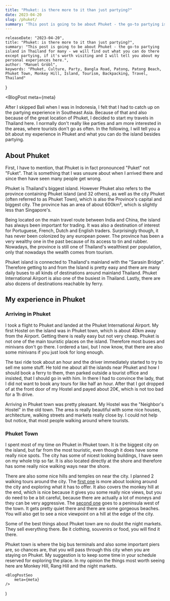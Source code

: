 ```yaml
---
title: "Phuket: is there more to it than just partying?"
date: 2023-04-20
slug: /phuket/
summary: "This post is going to be about Phuket - the go-to partying island in Thailand for many - we will find out what you can do there except partying, if it's worth visiting and I will tell you about my personal experiences here."
---
```



    releaseDate: "2023-04-20",
    title: "Phuket: is there more to it than just partying?",
    summary: "This post is going to be about Phuket - the go-to partying island in Thailand for many - we will find out what you can do there except partying, if it's worth visiting and I will tell you about my personal experiences here.",
    author: "Manuel Gröbl",
    keywords: "Phuket, Culture, Party, Bangla Road, Patong, Patong Beach, Phuket Town, Monkey Hill, Island, Tourism, Backpacking, Travel, Thailand"
}

<BlogPost 
    meta={meta}
>

  After I skipped Bali when I was in Indonesia, I felt that I had to catch up on the partying experience in Southeast Asia. Because of that and also because of the great location of Phuket, I decided to start my travels in Thailand here. I normally don't really like parties and am more interested in the areas, where tourists don't go as often. In the following, I will tell you a bit about my experience in Phuket and what you can do the island besides partying.   

  ## About Phuket

  First, I have to mention, that Phuket is in fact pronounced "Puket" not "Fuket". That is something that I was unsure about when I arrived there and since then have seen many people get wrong.

  Phuket is Thailand's biggest island. However Phuket also refers to the province containing Phuket island (and 32 others), as well as the city Phuket (often referred to as Phuket Town), which is also the Province's capital and biggest city. The province has an area of about 600km², which is slightly less than Singapore's.

  Being located on the main travel route between India and China, the island has always been important for trading. It was also a destination of interest for Portuguese, French, Dutch and English traders. Surprisingly though, it has never been colonized by any european power. The province has been a very wealthy one in the past because of its access to tin and rubber. Nowadays, the province is still one of Thailand's wealthiest per population, only that nowadays the wealth comes from tourism.

  Phuket island is connected to Thailand's mainland with the "Sarasin Bridge". Therefore getting to and from the Island is pretty easy and there are many daily buses to all kinds of destinations around mainland Thailand. Phuket International Airport is also one of the busiest in Thailand. Lastly, there are also dozens of destinations reachable by ferry.

  ## My experience in Phuket
  
  ### Arriving in Phuket
  
  I took a flight to Phuket and landed at the Phuket International Airport. My first Hostel on the island was in Phuket town, which is about 40km away from the Airport. Getting there is really easy but not very cheap. Phuket is not one of the main touristic places on the island. Therefore most buses and minivans don't go there. I ordered a taxi, but I now know, that there are also some minivans if you just look for long enough.

  The taxi ride took about an hour and the driver immediately started to try to sell me some stuff. He told me about all the islands near Phuket and how I should book a ferry to them, then parked outside a tourist office and insisted, that I should go in with him. In there I had to convince the lady, that I did not want to book any tours for like half an hour. After that I got dropped of at the front door of my Hostel and payed about 20€, which is not too bad for a 1h drive.

  Arriving in Phuket town was pretty pleasant. My Hostel was the "Neighbor's Hostel" in the old town. The area is really beautiful with some nice houses, architecture, walking streets and markets really close by. I could not help but notice, that most people walking around where tourists. 

  ### Phuket Town

  I spent most of my time on Phuket in Phuket town. It is the biggest city on the island, but far from the most touristic, even though it does have some really nice spots. The city has some of nicest looking buildings, I have seen on my whole trip so far. It is also located directly at the shore and therefore has some really nice walking ways near the shore.

  There are also some nice hills and temples on near the city. I planned 2 walking tours around the city. The [first one](https://www.komoot.com/tour/1063790668?share_token=a2WF07fqcwLFcgQvBojg0mDeu8gwqDqk7BNcHj5vRfBQDiPpC1&ref=wtd) is more about looking around the city and exploring what it has to offer. It also covers the monkey hill at the end, which is nice because it gives you some really nice views, but you do need to be a bit careful, because there are actually a lot of moneys and they can be very aggressive. The [second one](https://www.komoot.com/tour/1064115660?share_token=aZoK662E00wzlViQ35Pb47xnLs7nTRAq6c0G6FVjjw2X59u3j3&ref=wtd) goes to a peninsula west of the town. It gets pretty quiet there and there are some gorgeous beaches. You will also get to see a nice viewpoint on a hill at the edge of the city.

  Some of the best things about Phuket town are no doubt the night markets. They sell everything there. Be it clothing, souvenirs or food, you will find it there.

  Phuket town is where the big bus terminals and also some important piers are, so chances are, that you will pass through this city when you are staying on Phuket. My suggestion is to keep some time in your schedule reserved for exploring the place. In my opinion the things most worth seeing here are Monkey Hill, Rang Hill and the night markets.
  
</BlogPost>

    <BlogPostSeo 
        meta={meta}
    />
)